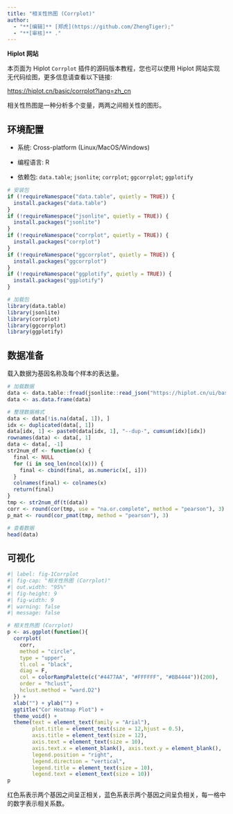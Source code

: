 ```yaml
---
title: "相关性热图 (Corrplot)"
author:
  - "**[编辑]** [郑虎](https://github.com/ZhengTiger);"
  - "**[审核]** ."
---
```


::: callout-note
**Hiplot 网站**

本页面为 Hiplot `Corrplot` 插件的源码版本教程，您也可以使用 Hiplot 网站实现无代码绘图，更多信息请查看以下链接:

<https://hiplot.cn/basic/corrplot?lang=zh_cn>
:::

相关性热图是一种分析多个变量，两两之间相关性的图形。

## 环境配置

-   系统: Cross-platform (Linux/MacOS/Windows)

-   编程语言: R

-   依赖包: `data.table`; `jsonlite`; `corrplot`; `ggcorrplot`; `ggplotify` 

```r
# 安装包
if (!requireNamespace("data.table", quietly = TRUE)) {
  install.packages("data.table")
}
if (!requireNamespace("jsonlite", quietly = TRUE)) {
  install.packages("jsonlite")
}
if (!requireNamespace("corrplot", quietly = TRUE)) {
  install.packages("corrplot")
}
if (!requireNamespace("ggcorrplot", quietly = TRUE)) {
  install.packages("ggcorrplot")
}
if (!requireNamespace("ggplotify", quietly = TRUE)) {
  install.packages("ggplotify")
}

# 加载包
library(data.table)
library(jsonlite)
library(corrplot)
library(ggcorrplot)
library(ggplotify)
```

## 数据准备

载入数据为基因名称及每个样本的表达量。

```r
# 加载数据
data <- data.table::fread(jsonlite::read_json("https://hiplot.cn/ui/basic/corrplot/data.json")$exampleData[[1]]$textarea[[1]])
data <- as.data.frame(data)

# 整理数据格式
data <- data[!is.na(data[, 1]), ]
idx <- duplicated(data[, 1])
data[idx, 1] <- paste0(data[idx, 1], "--dup-", cumsum(idx)[idx])
rownames(data) <- data[, 1]
data <- data[, -1]
str2num_df <- function(x) {
  final <- NULL
  for (i in seq_len(ncol(x))) {
    final <- cbind(final, as.numeric(x[, i]))
  }
  colnames(final) <- colnames(x)
  return(final)
}
tmp <- str2num_df(t(data))
corr <- round(cor(tmp, use = "na.or.complete", method = "pearson"), 3)
p_mat <- round(cor_pmat(tmp, method = "pearson"), 3)

# 查看数据
head(data)
```

## 可视化

```r
#| label: fig-1Corrplot
#| fig-cap: "相关性热图 (Corrplot)"
#| out.width: "95%"
#| fig-height: 9
#| fig-width: 9
#| warning: false
#| message: false

# 相关性热图 (Corrplot)
p <- as.ggplot(function(){
  corrplot(
    corr, 
    method = "circle", 
    type = "upper",
    tl.col = "black", 
    diag = F,
    col = colorRampPalette(c("#4477AA", "#FFFFFF", "#BB4444"))(200),
    order = "hclust",
    hclust.method = "ward.D2")
  }) +
  xlab("") + ylab("") +
  ggtitle("Cor Heatmap Plot") +
  theme_void() +
  theme(text = element_text(family = "Arial"),
        plot.title = element_text(size = 12,hjust = 0.5),
        axis.title = element_text(size = 12),
        axis.text = element_text(size = 10),
        axis.text.x = element_blank(), axis.text.y = element_blank(),
        legend.position = "right",
        legend.direction = "vertical",
        legend.title = element_text(size = 10),
        legend.text = element_text(size = 10))
p
```

红色系表示两个基因之间呈正相关，蓝色系表示两个基因之间呈负相关，每一格中的数字表示相关系数。


